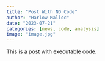 ```yaml
---
title: "Post With NO Code"
author: "Harlow Malloc" 
date: "2023-07-21"
categories: [news, code, analysis]
image: "image.jpg"
---
```


This is a post with executable code.
